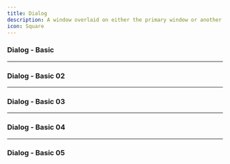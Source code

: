 ```yaml
---
title: Dialog
description: A window overlaid on either the primary window or another dialog window, rendering the content underneath inert.
icon: Square
---
```


### Dialog - Basic


<Preview link="dialog/dialog-01" thumbnail="/thumbnails/dialog-01.png" video="/videos/dialog-01.mp4" >
    <Dialog01 />
</Preview>

---

### Dialog - Basic 02


<Preview link="dialog/dialog-02" thumbnail="/thumbnails/dialog-02.png" >
    <Dialog02 />
</Preview>

---

### Dialog - Basic 03


<Preview link="dialog/dialog-03" thumbnail="/thumbnails/dialog-03.png" >
    <Dialog03 />
</Preview>

---

### Dialog - Basic 04


<Preview link="dialog/dialog-04" thumbnail="/thumbnails/dialog-04.png" >
    <Dialog04 />
</Preview>

---

### Dialog - Basic 05


<Preview link="dialog/dialog-05" thumbnail="/thumbnails/dialog-05.png" >
    <Dialog05 />
</Preview>


